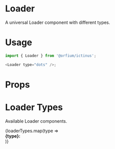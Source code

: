 

<Meta title="Design System/Loader" component={Loader} />

# Loader

A universal Loader component with different types.

# Usage

```js
import { Loader } from '@orfium/ictinus';

<Loader type="dots" />;
```

# Props

<Props of={Loader} />

# Loader Types

Available Loader components.

<Preview>
  <Story name="Loader Types">
    {loaderTypes.map(type => <div style={{margin: 10}}><strong>{type}: </strong><Loader type={type} /></div>)}
  </Story>
</Preview>
